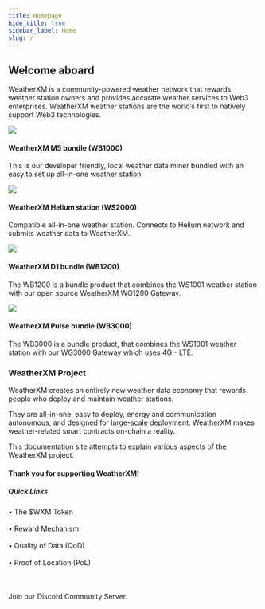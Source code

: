 ```yaml
---
title: Homepage
hide_title: true
sidebar_label: Home
slug: /
---
```



## Welcome aboard

WeatherXM is a community-powered weather network that rewards weather station owners and provides accurate weather services to Web3 enterprises.
WeatherXM weather stations are the world’s first to natively support Web3 technologies.
  
 <section class="product-container">
  <div class="device">
    <Link to="/wxm-devices/m5/introduction">
      <img src={useBaseUrl("img/home/m5-bundle.png")} />
      <div class="device-info">
        <h4>WeatherXM M5 bundle (WB1000)</h4>
        <p>This is our developer friendly, local weather data miner bundled with an easy to set up all-in-one weather station.</p>
      </div>
    </Link>
  </div>
  <div class="device">
    <Link to="/wxm-devices/helium/introduction">
      <img src={useBaseUrl("/img/home/helium.png")} />
      <div class="device-info">
        <h4>WeatherXM Helium station (WS2000)</h4>
        <p>Compatible all-in-one weather station. Connects to Helium network and submits weather data to WeatherXM.</p>
      </div>
    </Link>
  </div>
</section>

 <section class="product-container">
  <div class="device" >
    <Link to="wxm-devices/d1/introduction">
      <img src={useBaseUrl("/img/home/d1-bundle.png")} />
      <div class="device-info" >
        <h4>WeatherXM D1 bundle (WB1200)</h4>
        <p>The WB1200 is a bundle product that combines the WS1001 weather station with our open source WeatherXM WG1200 Gateway.</p>
      </div>
    </Link>
  </div>
  <div class="device">
    <Link to="/wxm-devices/pulse/introduction">
      <img src={useBaseUrl("/img/home/pulse-bundle.png")} />
      <div class="device-info">
        <h4>WeatherXM Pulse bundle (WB3000)</h4>
        <p>The WB3000 is a bundle product, that combines the WS1001 weather station with our WG3000 Gateway which uses 4G - LTE.</p>
      </div>
    </Link>
  </div>
</section>

<h3>WeatherXM Project</h3>

WeatherXM creates an entirely new weather data economy that rewards people who deploy and maintain weather stations.

They are all-in-one, easy to deploy, energy and communication autonomous, and designed for large-scale deployment.
WeatherXM makes weather-related smart contracts on-chain a reality.

This documentation site attempts to explain various aspects of the WeatherXM project.

<h4>Thank you for supporting WeatherXM!</h4>
<h5 class="quickLinks">Quick Links</h5>

<Link to="/tokenomics">&#8226; The $WXM Token</Link>
<br></br>
<Link to="/rewards/reward-mechanism/">&#8226; Reward Mechanism</Link>
<br></br>
<Link to="/rewards/quality-of-data/">&#8226; Quality of Data (QoD)</Link>
<br></br>
<Link to="/rewards/proof-of-location/">&#8226; Proof of Location (PoL)</Link>
<br></br><br></br>
Join our <Link to="https://weatherxm.com/discord">Discord Community Server</Link>.

